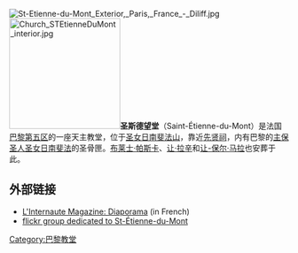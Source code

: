 [[File:St-Etienne-du-Mont_Exterior,_Paris,_France_-_Diliff.jpg|thumb]]
[[File:Church_STEtienneDuMont_interior.jpg|200px]]'''圣斯德望堂'''（Saint-Étienne-du-Mont）是法国[[巴黎第五区|巴黎第五区]]的一座天主教堂，位于[[圣女日南斐法山|圣女日南斐法山]]，靠近[[先贤祠|先贤祠]]，内有巴黎的[[主保圣人|主保圣人]][[圣女日南斐法|圣女日南斐法]]的圣骨匣。[[布莱士·帕斯卡|布莱士·帕斯卡]]、[[让·拉辛|让·拉辛]]和[[让-保尔·马拉|让-保尔·马拉]]也安葬于此。

== 外部链接 ==
{{Commonscat|Église Saint-Étienne-du-Mont}}
* [http://www.linternaute.com/paris/magazine/diaporama/06/eglises/saint-etienne-du-mont/saint-etienne-du-mont1.shtml L'Internaute Magazine: Diaporama] {{Wayback|url=http://www.linternaute.com/paris/magazine/diaporama/06/eglises/saint-etienne-du-mont/saint-etienne-du-mont1.shtml |date=20201202200855 }} (in French)
* [http://www.flickr.com/groups/st-etienne-du-mont/ flickr group dedicated to St-Étienne-du-Mont] {{Wayback|url=http://www.flickr.com/groups/st-etienne-du-mont/ |date=20201031081138 }}

{{coord|48|50|48|N|2|20|53|E|region:FR|display=title}}
{{巴黎名胜}}

[[Category:巴黎教堂|Category:巴黎教堂]]